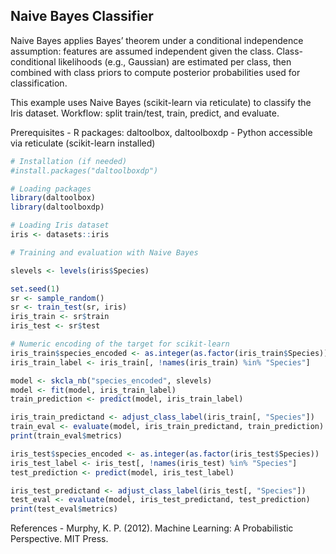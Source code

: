 ## Naive Bayes Classifier

Naive Bayes applies Bayes’ theorem under a conditional independence assumption: features are assumed independent given the class. Class-conditional likelihoods (e.g., Gaussian) are estimated per class, then combined with class priors to compute posterior probabilities used for classification.

This example uses Naive Bayes (scikit-learn via reticulate) to classify the Iris dataset.
Workflow: split train/test, train, predict, and evaluate.

Prerequisites
- R packages: daltoolbox, daltoolboxdp
- Python accessible via reticulate (scikit-learn installed)

```r
# Installation (if needed)
#install.packages("daltoolboxdp")
```

```r
# Loading packages
library(daltoolbox)
library(daltoolboxdp)
```


```r
# Loading Iris dataset
iris <- datasets::iris
```

```r
# Training and evaluation with Naive Bayes

slevels <- levels(iris$Species)

set.seed(1)
sr <- sample_random()
sr <- train_test(sr, iris)
iris_train <- sr$train
iris_test <- sr$test

# Numeric encoding of the target for scikit-learn
iris_train$species_encoded <- as.integer(as.factor(iris_train$Species))
iris_train_label <- iris_train[, !names(iris_train) %in% "Species"]

model <- skcla_nb("species_encoded", slevels)
model <- fit(model, iris_train_label)
train_prediction <- predict(model, iris_train_label)

iris_train_predictand <- adjust_class_label(iris_train[, "Species"])
train_eval <- evaluate(model, iris_train_predictand, train_prediction)
print(train_eval$metrics)

iris_test$species_encoded <- as.integer(as.factor(iris_test$Species))
iris_test_label <- iris_test[, !names(iris_test) %in% "Species"]
test_prediction <- predict(model, iris_test_label)

iris_test_predictand <- adjust_class_label(iris_test[, "Species"])
test_eval <- evaluate(model, iris_test_predictand, test_prediction)
print(test_eval$metrics)
```

References
- Murphy, K. P. (2012). Machine Learning: A Probabilistic Perspective. MIT Press.

